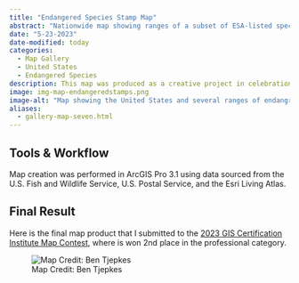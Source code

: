 ```yaml
---
title: "Endangered Species Stamp Map"
abstract: "Nationwide map showing ranges of a subset of ESA-listed species"
date: "5-23-2023"
date-modified: today
categories:
  - Map Gallery
  - United States
  - Endangered Species
description: This map was produced as a creative project in celebration of the 50th anniversery of the U.S. Endangered Species Act. It shows several of the limited edition endangered species stamps from the U.S. Postal Service and where the USFWS-determined ranges of those species are located.
image: img-map-endangeredstamps.png
image-alt: "Map showing the United States and several ranges of endangrered species."
aliases: 
  - gallery-map-seven.html
---
```


## Tools & Workflow

Map creation was performed in ArcGIS Pro 3.1 using data sourced from the U.S. Fish and Wildlife Service, U.S. Postal Service, and the Esri Living Atlas.

## Final Result

Here is the final map product that I submitted to the [2023 GIS Certification Institute Map Contest](https://www.gisci.org/About-Us/Map-Contest/Previous-Contest-Winners), where is won 2nd place in the professional category.

![Map Credit: Ben Tjepkes](img-map-endangeredstamps.png)